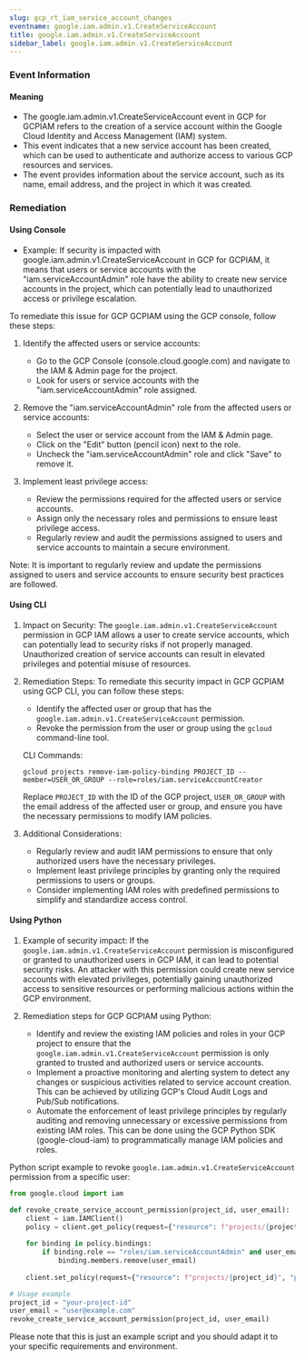 ```yaml
--- 
slug: gcp_rt_iam_service_account_changes
eventname: google.iam.admin.v1.CreateServiceAccount
title: google.iam.admin.v1.CreateServiceAccount
sidebar_label: google.iam.admin.v1.CreateServiceAccount
---
```

                       
### Event Information

#### Meaning

- The google.iam.admin.v1.CreateServiceAccount event in GCP for GCPIAM refers to the creation of a service account within the Google Cloud Identity and Access Management (IAM) system.
- This event indicates that a new service account has been created, which can be used to authenticate and authorize access to various GCP resources and services.
- The event provides information about the service account, such as its name, email address, and the project in which it was created.

### Remediation

#### Using Console

- Example: If security is impacted with google.iam.admin.v1.CreateServiceAccount in GCP for GCPIAM, it means that users or service accounts with the "iam.serviceAccountAdmin" role have the ability to create new service accounts in the project, which can potentially lead to unauthorized access or privilege escalation.

To remediate this issue for GCP GCPIAM using the GCP console, follow these steps:

1. Identify the affected users or service accounts: 
   - Go to the GCP Console (console.cloud.google.com) and navigate to the IAM & Admin page for the project.
   - Look for users or service accounts with the "iam.serviceAccountAdmin" role assigned.

2. Remove the "iam.serviceAccountAdmin" role from the affected users or service accounts:
   - Select the user or service account from the IAM & Admin page.
   - Click on the "Edit" button (pencil icon) next to the role.
   - Uncheck the "iam.serviceAccountAdmin" role and click "Save" to remove it.

3. Implement least privilege access:
   - Review the permissions required for the affected users or service accounts.
   - Assign only the necessary roles and permissions to ensure least privilege access.
   - Regularly review and audit the permissions assigned to users and service accounts to maintain a secure environment.

Note: It is important to regularly review and update the permissions assigned to users and service accounts to ensure security best practices are followed.

#### Using CLI

1. Impact on Security: The `google.iam.admin.v1.CreateServiceAccount` permission in GCP IAM allows a user to create service accounts, which can potentially lead to security risks if not properly managed. Unauthorized creation of service accounts can result in elevated privileges and potential misuse of resources.

2. Remediation Steps: To remediate this security impact in GCP GCPIAM using GCP CLI, you can follow these steps:

   - Identify the affected user or group that has the `google.iam.admin.v1.CreateServiceAccount` permission.
   - Revoke the permission from the user or group using the `gcloud` command-line tool.

   CLI Commands:
   ```
   gcloud projects remove-iam-policy-binding PROJECT_ID --member=USER_OR_GROUP --role=roles/iam.serviceAccountCreator
   ```

   Replace `PROJECT_ID` with the ID of the GCP project, `USER_OR_GROUP` with the email address of the affected user or group, and ensure you have the necessary permissions to modify IAM policies.

3. Additional Considerations:
   - Regularly review and audit IAM permissions to ensure that only authorized users have the necessary privileges.
   - Implement least privilege principles by granting only the required permissions to users or groups.
   - Consider implementing IAM roles with predefined permissions to simplify and standardize access control.

#### Using Python

1. Example of security impact: If the `google.iam.admin.v1.CreateServiceAccount` permission is misconfigured or granted to unauthorized users in GCP IAM, it can lead to potential security risks. An attacker with this permission could create new service accounts with elevated privileges, potentially gaining unauthorized access to sensitive resources or performing malicious actions within the GCP environment.

2. Remediation steps for GCP GCPIAM using Python:
   - Identify and review the existing IAM policies and roles in your GCP project to ensure that the `google.iam.admin.v1.CreateServiceAccount` permission is only granted to trusted and authorized users or service accounts.
   - Implement a proactive monitoring and alerting system to detect any changes or suspicious activities related to service account creation. This can be achieved by utilizing GCP's Cloud Audit Logs and Pub/Sub notifications.
   - Automate the enforcement of least privilege principles by regularly auditing and removing unnecessary or excessive permissions from existing IAM roles. This can be done using the GCP Python SDK (google-cloud-iam) to programmatically manage IAM policies and roles.

Python script example to revoke `google.iam.admin.v1.CreateServiceAccount` permission from a specific user:

```python
from google.cloud import iam

def revoke_create_service_account_permission(project_id, user_email):
    client = iam.IAMClient()
    policy = client.get_policy(request={"resource": f"projects/{project_id}"})
    
    for binding in policy.bindings:
        if binding.role == "roles/iam.serviceAccountAdmin" and user_email in binding.members:
            binding.members.remove(user_email)
    
    client.set_policy(request={"resource": f"projects/{project_id}", "policy": policy})

# Usage example
project_id = "your-project-id"
user_email = "user@example.com"
revoke_create_service_account_permission(project_id, user_email)
```

Please note that this is just an example script and you should adapt it to your specific requirements and environment.


 